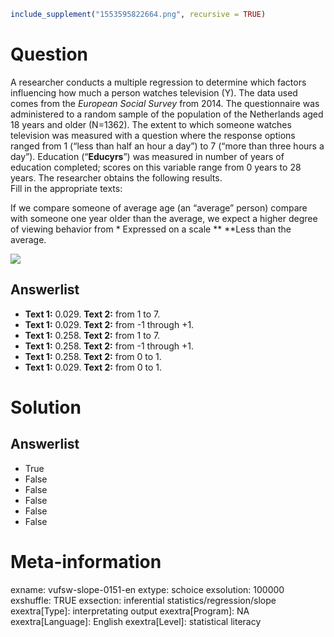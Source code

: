 ```r
include_supplement("1553595822664.png", recursive = TRUE)
```

Question
========
A researcher conducts a multiple regression to determine which factors influencing how much a person watches television (Y). The data used comes from the *European Social Survey* from 2014. The questionnaire was administered to a random sample of the population of the Netherlands aged 18 years and older (N=1362). The extent to which someone watches television was measured with a question where the response options ranged from 1 ("less than half an hour a day") to 7 ("more than three hours a day"). Education ("**Educyrs**") was measured in number of years of education completed; scores on this variable range from 0 years to 28 years. The researcher obtains the following results.  
Fill in the appropriate texts:  
  
If we compare someone of average age (an "average" person) compare with someone one year older than the average, we expect a higher degree of viewing behavior from
* Expressed on a scale ** **Less than the average.  
  
![](1553595822664.png)

Answerlist
----------
* **Text 1:** 0.029. **Text 2:** from 1 to 7.
* **Text 1:** 0.029. **Text 2:** from -1 through +1.
* **Text 1:** 0.258. **Text 2:** from 1 to 7.
* **Text 1:** 0.258. **Text 2:** from -1 through +1.
* **Text 1:** 0.258. **Text 2:** from 0 to 1.
* **Text 1:** 0.029. **Text 2:** from 0 to 1.

Solution
========

Answerlist
----------
* True
* False
* False
* False
* False
* False

Meta-information
================
exname: vufsw-slope-0151-en
extype: schoice
exsolution: 100000
exshuffle: TRUE
exsection: inferential statistics/regression/slope
exextra[Type]: interpretating output
exextra[Program]: NA
exextra[Language]: English
exextra[Level]: statistical literacy

